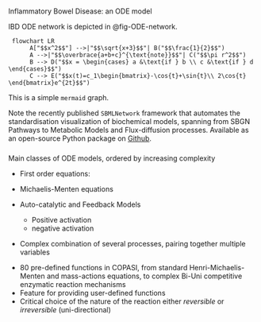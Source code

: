 ### {data-menu-title="IBD Network"}

[Inflammatory Bowel Disease: an ODE model]{.slide-title2}

IBD ODE network is depicted in @fig-ODE-network.

::: {#fig-ODE-network}

```mermaid
 flowchart LR
      A["$$x^2$$"] -->|"$$\sqrt{x+3}$$"| B("$$\frac{1}{2}$$")
      A -->|"$$\overbrace{a+b+c}^{\text{note}}$$"| C("$$\pi r^2$$")
      B --> D("$$x = \begin{cases} a &\text{if } b \\ c &\text{if } d \end{cases}$$")
      C --> E("$$x(t)=c_1\begin{bmatrix}-\cos{t}+\sin{t}\\ 2\cos{t} \end{bmatrix}e^{2t}$$")
```

This is a simple `mermaid` graph.
:::


::: aside
Note the recently published `SBMLNetwork` framework that automates the standardisation visualization of biochemical models, spanning from SBGN Pathways to Metabolic Models and Flux-diffusion processes. Available as an open-source Python package on [Github](https://github.com/sys-bio/SBMLNetwork).
:::


### {data-menu-title="IBD ODEs"}

[Main classes of ODE models, ordered by increasing complexity]{.slide-title2}

- First order equations: 

- Michaelis-Menten equations

- Auto-catalytic and Feedback Models

  - Positive activation
  - negative activation

- Complex combination of several processes, pairing together multiple variables


::: aside
- 80 pre-defined functions in COPASI, from standard Henri-Michaelis-Menten and mass-actions equations, to complex Bi-Uni competitive enzymatic reaction mechanisms 
- Feature for providing user-defined functions
- Critical choice of the nature of the reaction either *reversible* or *irreversible* (uni-directional)
:::


